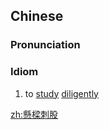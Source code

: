 {{also|悬梁刺股}}
==Chinese==
{{zh-forms|s=悬梁刺股|t2=懸梁刺股|type=22|lit=to tie (one's hair) to the rafters (so that if one falls asleep, one will be awakened), and to prick one's thighs (in order to stay awake)}}

===Pronunciation===
{{zh-pron
|m=xuánliángcìgǔ
|cat=cy
}}

===Idiom===
{{zh-idiom}}

# to [[study]] [[diligently]]

[[zh:懸樑刺股]]